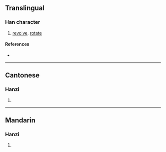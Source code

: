 {{character info/new}}
==Translingual==

===Han character===
{{Han char|rn=64|rad=手|as=05|sn=8|four=58022|canj=QOHH|ids=⿰扌㐱}}

# [[revolve]], [[rotate]]

====References====
* {{Han ref|kx=0423.040|dkj=11913|dj=0771.020|hdz=31855.040|uh=62AE|ud=25262|bh=CCBA|bd=52410}}

----

==Cantonese==

===Hanzi===
{{yue-hanzi|jyut=[[zan2]]|y=jan2}}

# {{defn|lang=yue|sort=手05}}

----

==Mandarin==

===Hanzi===
{{cmn-hanzi|pin=[[zhěn]] ([[zhen3]])|wg=chen<sup>3</sup>}}

# {{defn|lang=cmn|sort=手05}}